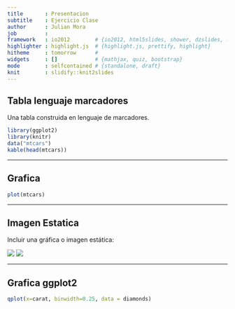 ```yaml
---
title       : Presentacion
subtitle    : Ejercicio Clase
author      : Julian Mora
job         : 
framework   : io2012        # {io2012, html5slides, shower, dzslides, ...}
highlighter : highlight.js  # {highlight.js, prettify, highlight}
hitheme     : tomorrow      # 
widgets     : []            # {mathjax, quiz, bootstrap}
mode        : selfcontained # {standalone, draft}
knit        : slidify::knit2slides
---
```


## Tabla lenguaje marcadores
Una tabla construida en lenguaje de marcadores.
```r
library(ggplot2)
library(knitr)
data("mtcars")
kable(head(mtcars))
```

--- 

## Grafica
```r
plot(mtcars)
```

--- 

## Imagen Estatica

Incluir una gráfica o imagen estática:

![](imagen4.png)
![](imagen2.jpg)

--- 

## Grafica ggplot2

```r
qplot(x=carat, binwidth=0.25, data = diamonds)

```



